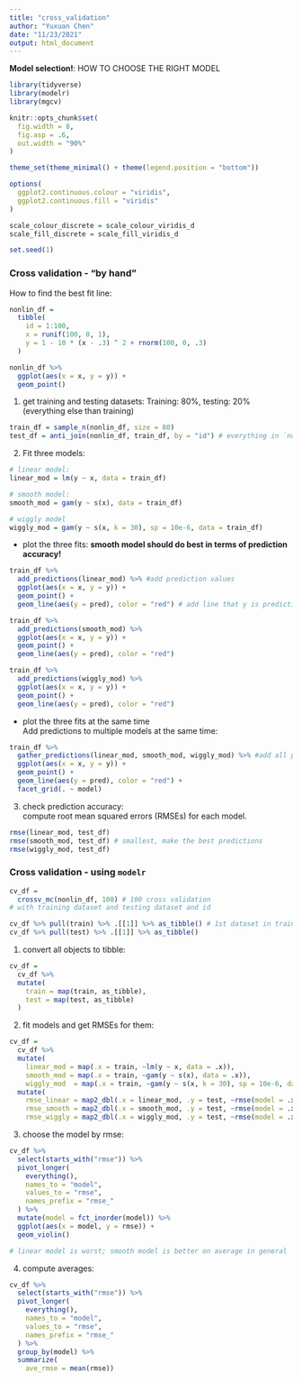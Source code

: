 ```yaml
---
title: "cross_validation"
author: "Yuxuan Chen"
date: "11/23/2021"
output: html_document
---
```

**Model selection!**: HOW TO CHOOSE THE  RIGHT MODEL

```r
library(tidyverse)
library(modelr)
library(mgcv)

knitr::opts_chunk$set(
  fig.width = 8,
  fig.asp = .6,
  out.width = "90%"
)

theme_set(theme_minimal() + theme(legend.position = "bottom"))

options(
  ggplot2.continuous.colour = "viridis", 
  ggplot2.continuous.fill = "viridis"
)

scale_colour_discrete = scale_colour_viridis_d
scale_fill_discrete = scale_fill_viridis_d

set.seed(1)
```


### Cross validation - "by hand"
How to find the best fit line: 

```r
nonlin_df = 
  tibble(
    id = 1:100,
    x = runif(100, 0, 1),
    y = 1 - 10 * (x - .3) ^ 2 + rnorm(100, 0, .3)
  )

nonlin_df %>% 
  ggplot(aes(x = x, y = y)) + 
  geom_point()
```
1. get training and testing datasets:
    Training: 80%, testing: 20% (everything else than training)
    
```r
train_df = sample_n(nonlin_df, size = 80)
test_df = anti_join(nonlin_df, train_df, by = "id") # everything in `nonlin_df`, but not in `train_df`, by `id`.
```

2. Fit three models:

```r
# linear model:
linear_mod = lm(y ~ x, data = train_df)

# smooth model:
smooth_mod = gam(y ~ s(x), data = train_df)

# wiggly model
wiggly_mod = gam(y ~ s(x, k = 30), sp = 10e-6, data = train_df)
```


 - plot the three fits: 
 **smooth model should do best in terms of prediction accuracy!**
```r
train_df %>% 
  add_predictions(linear_mod) %>% #add prediction values
  ggplot(aes(x = x, y = y)) +
  geom_point() +
  geom_line(aes(y = pred), color = "red") # add line that y is prediction values

train_df %>% 
  add_predictions(smooth_mod) %>% 
  ggplot(aes(x = x, y = y)) +
  geom_point() +
  geom_line(aes(y = pred), color = "red") 

train_df %>% 
  add_predictions(wiggly_mod) %>% 
  ggplot(aes(x = x, y = y)) +
  geom_point() +
  geom_line(aes(y = pred), color = "red") 
```
 
 - plot the three fits at the same time    
Add predictions to multiple models at the same time:
```r
train_df %>% 
  gather_predictions(linear_mod, smooth_mod, wiggly_mod) %>% #add all prediction values
  ggplot(aes(x = x, y = y)) +
  geom_point() +
  geom_line(aes(y = pred), color = "red") +
  facet_grid(. ~ model)
```

3. check prediction accuracy:    
compute root mean squared errors (RMSEs) for each model.   

```r
rmse(linear_mod, test_df)
rmse(smooth_mod, test_df) # smallest, make the best predictions
rmse(wiggly_mod, test_df)
```

### Cross validation - using `modelr`

```r
cv_df = 
  crossv_mc(nonlin_df, 100) # 100 cross validation
# with training dataset and testing dataset and id
```

```r
cv_df %>% pull(train) %>% .[[1]] %>% as_tibble() # 1st dataset in training
cv_df %>% pull(test) %>% .[[1]] %>% as_tibble()
```

1. convert all objects to tibble:
 
```r
cv_df = 
  cv_df %>% 
  mutate(
    train = map(train, as_tibble),
    test = map(test, as_tibble)
  )
```
2. fit models and get RMSEs for them:

```r
cv_df = 
  cv_df %>% 
  mutate(
    linear_mod = map(.x = train, ~lm(y ~ x, data = .x)),
    smooth_mod = map(.x = train, ~gam(y ~ s(x), data = .x)),
    wiggly_mod  = map(.x = train, ~gam(y ~ s(x, k = 30), sp = 10e-6, data = .x))) %>% 
  mutate(
    rmse_linear = map2_dbl(.x = linear_mod, .y = test, ~rmse(model = .x, data = .y)), #compute rmse for test and model (map2_dbl: number)
    rmse_smooth = map2_dbl(.x = smooth_mod, .y = test, ~rmse(model = .x, data = .y)),
    rmse_wiggly = map2_dbl(.x = wiggly_mod, .y = test, ~rmse(model = .x, data = .y)))
```
 
3. choose the model by rmse:

```r
cv_df %>% 
  select(starts_with("rmse")) %>% 
  pivot_longer(
    everything(),
    names_to = "model",
    values_to = "rmse",
    names_prefix = "rmse_"
  ) %>% 
  mutate(model = fct_inorder(model)) %>% 
  ggplot(aes(x = model, y = rmse)) + 
  geom_violin()

# linear model is worst; smooth model is better on average in general
```

4.  compute averages:
```r
cv_df %>% 
  select(starts_with("rmse")) %>% 
  pivot_longer(
    everything(),
    names_to = "model",
    values_to = "rmse",
    names_prefix = "rmse_"
  ) %>% 
  group_by(model) %>% 
  summarize(
    ave_rmse = mean(rmse))
```


